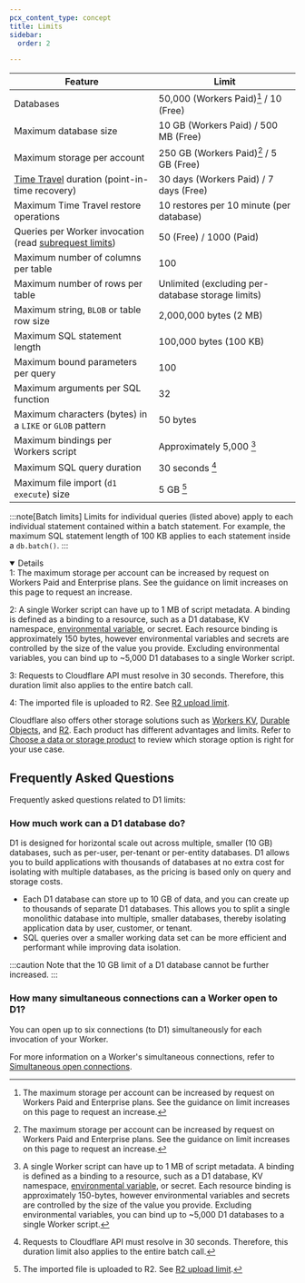 ```yaml
---
pcx_content_type: concept
title: Limits
sidebar:
  order: 2

---
```



| Feature                                                                                                             | Limit                                             |
| ------------------------------------------------------------------------------------------------------------------- | ------------------------------------------------- |
| Databases                                                                                                           | 50,000 (Workers Paid)[^1] / 10 (Free)             |
| Maximum database size                                                                                               | 10 GB (Workers Paid) / 500 MB (Free)              |
| Maximum storage per account                                                                                         | 250 GB (Workers Paid)[^1] / 5 GB (Free)           |
| [Time Travel](/d1/reference/time-travel/) duration (point-in-time recovery)                                         | 30 days (Workers Paid) / 7 days (Free)            |
| Maximum Time Travel restore operations                                                                              | 10 restores per 10 minute (per database)          |
| Queries per Worker invocation (read [subrequest limits](/workers/platform/limits/#how-many-subrequests-can-i-make)) | 50 (Free) / 1000 (Paid)                           |
| Maximum number of columns per table                                                                                 | 100                                               |
| Maximum number of rows per table                                                                                    | Unlimited (excluding per-database storage limits) |
| Maximum string, `BLOB` or table row size                                                                            | 2,000,000 bytes (2 MB)                            |
| Maximum SQL statement length                                                                                        | 100,000 bytes (100 KB)                            |
| Maximum bound parameters per query                                                                                  | 100                                               |
| Maximum arguments per SQL function                                                                                  | 32                                                |
| Maximum characters (bytes) in a `LIKE` or `GLOB` pattern                                                            | 50 bytes                                          |
| Maximum bindings per Workers script                                                                                 | Approximately 5,000 [^2]                          |
| Maximum SQL query duration                                                                                          | 30 seconds [^3]                                   |
| Maximum file import (`d1 execute`) size                                                                             | 5 GB [^4]                                         |

:::note[Batch limits]
Limits for individual queries (listed above) apply to each individual statement contained within a batch statement. For example, the maximum SQL statement length of 100 KB applies to each statement inside a `db.batch()`.
:::

[^1]: The maximum storage per account can be increased by request on Workers Paid and Enterprise plans. See the guidance on limit increases on this page to request an increase.
[^2]: A single Worker script can have up to 1 MB of script metadata. A binding is defined as a binding to a resource, such as a D1 database, KV namespace, [environmental variable](/workers/configuration/environment-variables/), or secret. Each resource binding is approximately 150-bytes, however environmental variables and secrets are controlled by the size of the value you provide. Excluding environmental variables, you can bind up to \~5,000 D1 databases to a single Worker script.
[^3]: Requests to Cloudflare API must resolve in 30 seconds. Therefore, this duration limit also applies to the entire batch call.
[^4]: The imported file is uploaded to R2. See [R2 upload limit](/r2/platform/limits).

<Details header = "Footnotes" open={true}>
1: The maximum storage per account can be increased by request on Workers Paid and Enterprise plans. See the guidance on limit increases on this page to request an increase.

2: A single Worker script can have up to 1 MB of script metadata. A binding is defined as a binding to a resource, such as a D1 database, KV namespace, [environmental variable](/workers/configuration/environment-variables/), or secret. Each resource binding is approximately 150 bytes, however environmental variables and secrets are controlled by the size of the value you provide. Excluding environmental variables, you can bind up to \~5,000 D1 databases to a single Worker script.

3: Requests to Cloudflare API must resolve in 30 seconds. Therefore, this duration limit also applies to the entire batch call.

4: The imported file is uploaded to R2. See [R2 upload limit](/r2/platform/limits).
</Details>

Cloudflare also offers other storage solutions such as [Workers KV](/kv/api/), [Durable Objects](/durable-objects/), and [R2](/r2/get-started/). Each product has different advantages and limits. Refer to [Choose a data or storage product](/workers/platform/storage-options/) to review which storage option is right for your use case.

<Render file="limits_increase" product="workers" />

## Frequently Asked Questions

Frequently asked questions related to D1 limits:

### How much work can a D1 database do?

D1 is designed for horizontal scale out across multiple, smaller (10 GB) databases, such as per-user, per-tenant or per-entity databases. D1 allows you to build applications with thousands of databases at no extra cost for isolating with multiple databases, as the pricing is based only on query and storage costs.

- Each D1 database can store up to 10 GB of data, and you can create up to thousands of separate D1 databases. This allows you to split a single monolithic database into multiple, smaller databases, thereby isolating application data by user, customer, or tenant.
- SQL queries over a smaller working data set can be more efficient and performant while improving data isolation.

:::caution
Note that the 10 GB limit of a D1 database cannot be further increased.
:::

### How many simultaneous connections can a Worker open to D1?

You can open up to six connections (to D1) simultaneously for each invocation of your Worker.

For more information on a Worker's simultaneous connections, refer to [Simultaneous open connections](/workers/platform/limits/#simultaneous-open-connections).
